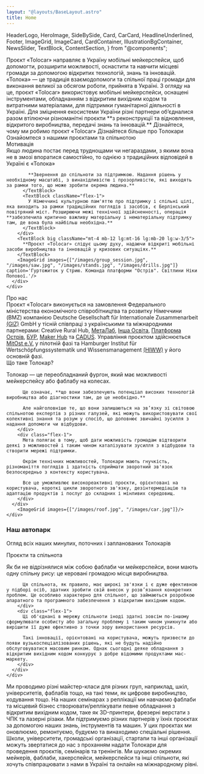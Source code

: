 ```yaml
---
layout: "@layouts/BaseLayout.astro"
title: Home
---
```


  HeaderLogo,
  HeroImage,
  SideBySide,
  Card,
  CarCard,
  HeadlineUnderlined,
  Footer,
  ImageGrid,
  ImageCard,
  CardContainer,
  IllustrationBgContainer,
  NewsSlider,
  TextBlock,
  ContentSection,
} from "@components";

<HeroImage />
<SideBySide className="mt-8 sm:mt-20">
  <HeadlineUnderlined className="flex-[2]">
    Проєкт «Tolocar» направляє в Україну мобільні мейкерспейси, щоб допомогти, розширити можливості, оснастити та навчити місцеві громади за допомогою відкритих технологій, знань та інновацій.
  </HeadlineUnderlined>
  <TextBlock className="flex-[3]">
    «Толока» — це традиція взаємодопомоги та спільної праці громади для виконання великої за обсягом роботи, прийнята в Україні. З огляду на це, проєкт «Tolocar» використовує мобільні мейкерспейси, оснащені інструментами, обладнанням з відкритим вихідним кодом та витратними матеріалами, для підтримки гуманітарної діяльності в Україні. Для зміцнення екосистеми України різні партнери об’єдналися разом втілюючи різноманітні проєкти **з реконструкції та відновлення, відкритого виробництва, передачі знань та інновацій.** 
  </TextBlock>
</SideBySide>
<IllustrationBgContainer>
  <CardContainer>
    <Card small title="Наша мотивація" bg={1} target="#motivation">Дізнайтеся, чому ми робимо проєкт «Tolocar»</Card>
    <Card small title="Що таке Толокар?" bg={2} target="#what-is-a-tolocar">Дізнайтеся більше про Толокари</Card>
    <Card small title="Проєкти та спільнота" bg={3} target="#projects-community">Ознайомтеся з нашими проєктами та спільнотою</Card>
  </CardContainer>
</IllustrationBgContainer>

<ContentSection id="motivation">
  <div class="container-width">
    <HeadlineUnderlined large variant={2} className="mt-8 sm:mt-20">Мотивація</HeadlineUnderlined>
    <div class="flex lg:justify-end mt-8 sm:mt-16 mb-8">
      <div class="flex flex-col lg:w-10/12">
        <div class="flex flex-col lg:flex-row gap-8">
          <TextBlock className="flex-1">
            Якщо людина постає перед труднощами чи негараздами, з якими вона не в змозі впоратися самостійно, то однією з традиційних відповідей в Україні є «Толока»

            **Звернення до спільноти за підтримкою. Надання рішень у необхідному масштабі, з винахідливістю і прозорливістю, які виходять за рамки того, що може зробити окрема людина.**
          </TextBlock>
          <TextBlock className="flex-1">
            У Німеччині культурною пам'яттю про підтримку і спільні цілі, яка виходить за рамки традиційних поглядів і засобів, є Берлінський повітряний міст. Розширюючи межі технічної здійсненності, операція **забезпечила критично важливу матеріальну і нематеріальну підтримку там, де вона була найбільш необхідна.**
          </TextBlock>
        </div>
        <TextBlock big className="mt-4 mb-12 lg:mt-16 lg:mb-20 lg:w-3/5">
          **Проєкт «Tolocar» слідує цьому духу, надаючи відкриті мобільні засоби виробництва та інновацій у кризових ситуаціях.**
        </TextBlock>
        <ImageGrid images={["/images/group_session.jpg", "/images/saw.jpg", "/images/stands.jpg", "/images/drills.jpg"]} caption='Гуртожиток у Стрию. Команда платформи "Острів". Світлини Ніки Попової.'/>
      </div>
    </div>
  </div>
  <div className="bg-neutral-800 absolute w-full h-44 bottom-0 z-0"/>
</ContentSection>

<ContentSection variant="dark" className="bg-illustration-1-dark bg-no-repeat bg-[position:right_-50px_bottom_-40px]" id="who-we-are">
  <div class="container-width flex lg:justify-end">
    <div class="lg:w-10/12">
      <HeadlineUnderlined light variant={3} className="mt-8">Про нас</HeadlineUnderlined>
      <div class="text-neutral-300 mt-8 lg:mt-6 mb-8 lg:mb-24 lg:w-3/5 custom-prose">Проєкт «Tolocar» виконується на замовлення Федерального міністерства економічного співробітництва та розвитку Німеччини (BMZ) компанією Deutsche Gesellschaft für Internationale Zusammenarbeit <a href="https://www.giz.de/de/weltweit/102083.html" target="_blank">(GIZ)</a> GmbH у тісній співпраці з українськими та міжнародними партнерами: Creative Rural Hub, <a href="https://www.metalab.space/metalab-en" target="_blank">МетаЛаб</a>, <a href="https://insha-osvita.org/en/" target="_blank">Інша Освіта</a>, <a href="http://ostrivplatform.com/">Платформа Острів</a>, <a href="https://bur.ukredu.org/en/" target="_blank">БУР</a>, <a href="https://makerhub.org/" target="_blank">Maker Hub</a> та <a href="https://www.cadus.org/de/blog/artikel/eine-mobile-werkstatt-fuer-die-ukraine" target="_blank">CADUS</a>. Управління проєктом здійснюється <a href="https://www.mitost.org/" target="_blank">MitOst e.V.</a> у пілотній фазі та Hamburger Institut für Wertschöpfungssystematik und Wissensmanagement <a href="https://www.hiww.de/" target="_blank">(HIWW)</a> у його основній фазі.</div>
    </div>
  </div>
</ContentSection>

<ContentSection variant="white" id="what-is-a-tolocar">
  <HeadlineUnderlined large variant={5} className="container-width mt-8 sm:mt-20">Що таке Толокар?</HeadlineUnderlined>
  <div class="container-width flex lg:justify-end mt-8 sm:mt-16 mb-16">
    <div class="flex flex-col lg:w-10/12 ">
      <div class="flex flex-col lg:flex-row custom-prose text-lg leading-6 gap-8 mb-12 lg:mb-20">
        <div class="flex-1">
          <p class="text-2xl leading-7 font-bold text-tolo-black">Толокар — це переобладнаний фургон, який має можливості мейкерспейсу або фаблабу на колесах.</p>

          Це означає, **що вони забезпечують потенціал високих технологій виробництва або діагностики там, де це необхідно.**  

          Але найголовніше те, що вони залишаються на зв’язку зі світовою спільнотою експертів з різних галузей, які можуть використовувати свої колективні знання та розум у спосіб, що доповнює звичайні зусилля з надання допомоги чи відбудови.
        </div>
        <div class="flex-1">
          Мета полягає в тому, щоб дати можливість громадам відтворити деякі з можливостей і таким чином каталізувати зусилля з відбудови та створити мережі підтримки.  

          Окрім технічних можливостей, Толокари мають гнучкість, різноманіття поглядів і здатність сприймати зворотний зв'язок безпосередньо з контексту користувача.  

          Все це уможливлює високореактивні проєкти, орієнтовані на користувача, короткі цикли зворотного зв'язку, дезінтермедіацію та адаптацію продуктів і послуг до складних і мінливих середовищ.
        </div>
      </div>
        <ImageGrid images={["/images/roof.jpg", "/images/car.jpg"]}/>
    </div>
  </div>
</ContentSection>

<ContentSection variant="white" className="mb-16">
  <div class="container-width flex flex-col lg:flex-row gap-4 overflow-hidden">
    <div class="flex flex-col flex-1 basis-full min-w-0 gap-4 lg:order-1 order-2">
      <CarCard img="/images/cars/image4.jpg" title="Crafter від Cadus" subtitle="ТОЛОКАР 01" tag="Реновація та ручна робота" date="Травень - серпень 2022 року" operator="cadus" tagIcon="hammer"/>
      <CarCard img="/images/cars/image1.jpg" title="Sprinter II від MitOst" subtitle="ТОЛОКАР 03" tag="Конструювання" tagIcon="toolbox" date="З вересня 2022 року" operator="ostriv" />
    </div>
    <div class="flex flex-col flex-1 basis-full min-w-0 gap-4 items-center lg:order-2 order-1">
      <h3 class="font-semibold text-5xl font-aktiv">Наш автопарк</h3>
      <p class="text-lg text-neutral-500 w-full text-center mb-16">Огляд всіх наших минулих, поточних і запланованих Толокарів</p>
      <CarCard img="/images/cars/image2.jpg" title="Supporter від Cadus" subtitle="ТРАНСПОРТНИЙ АВТОМОБІЛЬ 01" tag="Перевезення персоналу та матеріалів" tagIcon="truck" date="Червень - листопад 2022" operator="mitost" tagIcon="truck"/>
      <CarCard img="/images/cars/image5.jpg" title="Бус від HIWW" subtitle="ТОЛОКАР 04" tag="Конструювання та обладнання з відкритим вихідним кодом" date="З вересня 2022 року" tagIcon="cog" operator="hiww"/>
    </div>
    <div class="flex flex-col flex-1 basis-full min-w-0 gap-4 order-3">
      <CarCard img="/images/cars/image3.jpg" title="Sprinter I від MitOst" subtitle="ТОЛОКАР 02" tag="Конструювання, цифрове виробництво" tagIcon="cog" date="З червня 2022 року" operator="ostriv"/>
      <CarCard img="/images/cars/image7.jpg" title="Вантажівка від HIWW" subtitle="ТОЛОКАР 05" tag="Конструювання та обладнання з відкритим вихідним кодом" tagIcon="cog" date="З вересня 2022 року" operator="hiww"/>
    </div>
  </div>
</ContentSection>

<ContentSection className="bg-illustration-3-dark bg-no-repeat bg-left-bottom" id="what-is-a-tolocar" id="projects-community">
  <HeadlineUnderlined large variant={4} className="container-width mt-8 sm:mt-20">Проєкти та спільнота</HeadlineUnderlined>
  <div class="container-width flex lg:justify-end mt-8 sm:mt-16 mb-16">
    <div class="flex flex-col lg:w-10/12 ">
      <div class="flex flex-col lg:flex-row custom-prose text-lg leading-6 gap-8 mb-12 lg:mb-20">
        <div class="flex-1">
          <p class="text-2xl leading-7 font-bold text-tolo-black">Як би не відрізнялися між собою фаблаби чи мейкерспейси, вони мають одну спільну рису: це керовані громадою місця виробництва.</p>

          Ця спільнота, як правило, має широкі зв'язки і є дуже ефективною у підборі осіб, здатних зробити свій внесок у розв’язання конкретних проблем. Це особливо характерно для спільнот, що займаються розробкою апаратного та програмного забезпечення з відкритим вихідним кодом. 
        </div>
        <div class="flex-1">
          Ці об'єднані в мережу спільноти іноді здатні зовсім по-іншому сформулювати особисту або загальну проблему і таким чином уникнути або вирішити її дуже ефективно з точки зору використання ресурсів.  

          Такі інновації, орієнтовані на користувача, можуть призвести до появи вузькоспеціалізованих рішень, які не будуть надійно обслуговуватися масовим ринком. Однак сьогодні деяке обладнання з відкритим вихідним кодом конкурує з добре відомими продуктами мас-маркету.
        </div>
      </div>
    </div>
  </div>
</ContentSection>
<ContentSection variant="dark" className="z-10">
  <div class="container-width flex flex-col lg:flex-row gap-6 -mt-20">
    <ImageCard title="Майстер-класи від мейкерів" img="/images/arduino.jpg">Ми проводимо різні майстер-класи для різних груп, наприклад, шкіл, університетів, фаблабів тощо, на такі теми, як цифрове виробництво, кодування тощо.</ImageCard>
    <ImageCard title="Replication workshops" img="/images/replication.jpg">На наших семінарах з реплікації ми навчаємо фаблаби та місцевий бізнес створювати/реплікувати певне обладнання з відкритим вихідним кодом, таке як 3D-принтери, фрезерні верстати з ЧПК та лазерні різаки.</ImageCard>
    <ImageCard title="Проєкти підтримки" img="/images/support.jpg">Ми підтримуємо різних партнерів у їхніх проєктах за допомогою наших знань, інструментів та машин. У цих проєктах ми оновлюємо, ремонтуємо, будуємо та винаходимо спеціальні рішення.</ImageCard>
  </div>
</ContentSection>
<ContentSection variant="white">
  <div class="absolute w-full bg-neutral-800 h-40 top-0" />
  <CardContainer className="lg:h-[408px]">
    <Card title="Ви перебуваєте в Україні і вважаєте, що ми могли б Вам допомогти?" bg={4} target="mailto:info@tolocar.org" actionCaption="Зв'яжіться з нами">Школи, університети, громадські організації, стартапи та інші організації можуть звертатися до нас з проханням надати Толокари для проведення проєктів, семінарів та тренінгів.</Card>
    <Card title="Ви — мейкер і хочете співпрацювати з нами?" bg={5} target="mailto:info@tolocar.org" actionCaption="Зв'яжіться з нами">Ми шукаємо окремих мейкерів, фаблаби, хакерспейси, мейкерспейси та інші спільноти, які хочуть співпрацювати з нами в Україні та онлайн на міжнародному рівні.</Card>
  </CardContainer>
</ContentSection>
